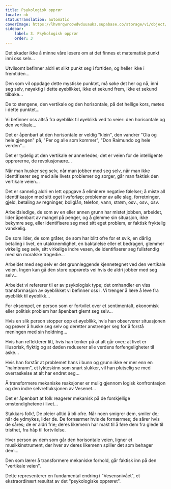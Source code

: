 ```yaml
---
title: Psykologisk opprør
locale: nb
statusTranslation: automatic
coverImage: https://lhvmrqwrcowdvduuaukz.supabase.co/storage/v1/object/public/strapi-uploads/small_cover-tratado-de-psicologia-revolucionaria.webp-5e15e1cec4e0ebebcde5d7fc7565d8fd.webp
sidebar:
    label: 3. Psykologisk opprør
    order: 3
---
```

Det skader ikke å minne våre lesere om at det finnes et matematisk punkt inni oss selv...

Utvilsomt befinner aldri et slikt punkt seg i fortiden, og heller ikke i fremtiden...

Den som vil oppdage dette mystiske punktet, må søke det her og nå, inni seg selv, nøyaktig i dette øyeblikket, ikke et sekund frem, ikke et sekund tilbake...

De to stengene, den vertikale og den horisontale, på det hellige kors, møtes i dette punktet...

Vi befinner oss altså fra øyeblikk til øyeblikk ved to veier: den horisontale og den vertikale...

Det er åpenbart at den horisontale er veldig "klein", den vandrer "Ola og hele gjengen" på, "Per og alle som kommer", "Don Raimundo og hele verden"...

Det er tydelig at den vertikale er annerledes; det er veien for de intelligente opprørerne, de revolusjonære...

Når man husker seg selv, når man jobber med seg selv, når man ikke identifiserer seg med alle livets problemer og sorger, går man faktisk den vertikale veien...

Det er sannelig aldri en lett oppgave å eliminere negative følelser; å miste all identifikasjon med sitt eget livsforløp; problemer av alle slag, forretninger, gjeld, betaling av regninger, boliglån, telefon, vann, strøm, osv., osv., osv.

Arbeidsledige, de som av en eller annen grunn har mistet jobben, arbeidet, lider åpenbart av mangel på penger, og å glemme sin situasjon, ikke bekymre seg, eller identifisere seg med sitt eget problem, er faktisk fryktelig vanskelig.

De som lider, de som gråter, de som har blitt ofre for et svik, en dårlig betaling i livet, en utakknemlighet, en baktalelse eller et bedrageri, glemmer virkelig seg selv, sitt virkelige indre vesen, de identifiserer seg fullstendig med sin moralske tragedie...

Arbeidet med seg selv er det grunnleggende kjennetegnet ved den vertikale veien. Ingen kan gå den store opprørets vei hvis de aldri jobber med seg selv...

Arbeidet vi refererer til er av psykologisk type; det omhandler en viss transformasjon av øyeblikket vi befinner oss i. Vi trenger å lære å leve fra øyeblikk til øyeblikk...

For eksempel, en person som er fortvilet over et sentimentalt, økonomisk eller politisk problem har åpenbart glemt seg selv...

Hvis en slik person stopper opp et øyeblikk, hvis han observerer situasjonen og prøver å huske seg selv og deretter anstrenger seg for å forstå meningen med sin holdning...

Hvis han reflekterer litt, hvis han tenker på at alt går over; at livet er illusorisk, flyktig og at døden reduserer alle verdens forfengeligheter til aske...

Hvis han forstår at problemet hans i bunn og grunn ikke er mer enn en "halmbrann", et lykteskinn som snart slukker, vil han plutselig se med overraskelse at alt har endret seg...

Å transformere mekaniske reaksjoner er mulig gjennom logisk konfrontasjon og den indre selvrefluksjonen av Vesenet...

Det er åpenbart at folk reagerer mekanisk på de forskjellige omstendighetene i livet...

Stakkars folk!, De pleier alltid å bli ofre. Når noen smigrer dem, smiler de; når de ydmykes, lider de. De fornærmer hvis de fornærmes; de sårer hvis de såres; de er aldri frie; deres likemenn har makt til å føre dem fra glede til tristhet, fra håp til fortvilelse.

Hver person av dem som går den horisontale veien, ligner et musikkinstrument, der hver av deres likemenn spiller det som behager dem...

Den som lærer å transformere mekaniske forhold, går faktisk inn på den "vertikale veien".

Dette representerer en fundamental endring i "Vesensnivået", et ekstraordinært resultat av det "psykologiske opprøret".

